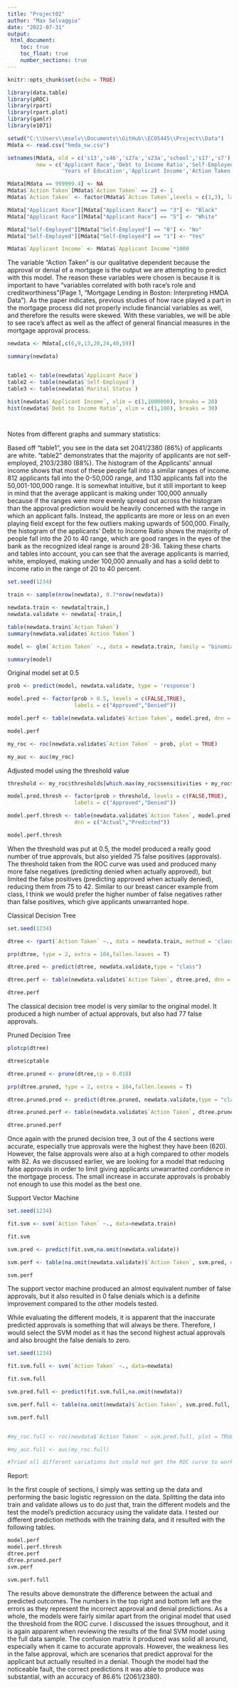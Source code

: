 ```yaml
---
title: "Project02"
author: "Max Selvaggio"
date: "2022-07-31"
output:
 html_document:
    toc: true
    toc_float: true
    number_sections: true
---
```


```r
knitr::opts_chunk$set(echo = TRUE)
```

```r
library(data.table)
library(pROC)
library(rpart)
library(rpart.plot)
library(gamlr)
library(e1071)
```


```r
setwd("C:\\Users\\mselv\\Documents\\GitHub\\ECO5445\\Project\\Data")
Mdata <- read.csv("hmda_sw.csv")

setnames(Mdata, old = c('s13','s46','s27a','s23a','school','s17','s7'), 
         new = c('Applicant Race','Debt to Income Ratio','Self-Employed','Marital Status',
                 'Years of Education','Applicant Income','Action Taken'))

Mdata[Mdata == 999999.4] <- NA
Mdata$`Action Taken`[Mdata$`Action Taken` == 2] <- 1
Mdata$`Action Taken` <- factor(Mdata$`Action Taken`,levels = c(1,3), labels = c("Approved","Denied"))

Mdata["Applicant Race"][Mdata["Applicant Race"] == "3"] <- "Black"
Mdata["Applicant Race"][Mdata["Applicant Race"] == "5"] <- "White"

Mdata["Self-Employed"][Mdata["Self-Employed"] == "0"] <- "No"
Mdata["Self-Employed"][Mdata["Self-Employed"] == "1"] <- "Yes"

Mdata$`Applicant Income` <- Mdata$`Applicant Income`*1000
```

The variable "Action Taken" is our qualitative dependent because the approval or denial of a mortgage is the output we are attempting to predict with this model. The reason these variables were chosen is because it is important to have "variables correlated with both race's role and creditworthiness"(Page 1, "Mortgage Lending in Boston: Interpreting HMDA Data"). As the paper indicates, previous studies of how race played a part in the mortgage process did not properly include financial variables as well, and therefore the results were skewed. With these variables, we will be able to see race's affect as well as the affect of general financial measures in the mortgage approval process.

```r
newdata <- Mdata[,c(6,9,13,20,24,40,59)]

summary(newdata)


table1 <- table(newdata$`Applicant Race`) 
table2 <- table(newdata$`Self-Employed`)
table3 <- table(newdata$`Marital Status`)

hist(newdata$`Applicant Income`, xlim = c(1,1000000), breaks = 20)
hist(newdata$`Debt to Income Ratio`, xlim = c(1,100), breaks = 30)




```

Notes from different graphs and summary statistics:

Based off "table1", you see in the data set 2041/2380 (86%) of applicants are white. "table2" demonstrates that the majority of applicants are not self-employed, 2103/2380 (88%). The histogram of the Applicants' annual income shows that most of these people fall into a similar ranges of income. 812 applicants fall into the 0-50,000 range, and 1130 applicants fall into the 50,001-100,000 range. It is somewhat intuitive, but it still important to keep in mind that the average applicant is making under 100,000 annually because if the ranges were more evenly spread out across the histogram than the approval prediction would be heavily concerned with the range in which an applicant falls. Instead, the applicants are more or less on an even playing field except for the few outliers making upwards of 500,000. Finally, the histogram of the applicants' Debt to Income Ratio shows the majority of people fall into the 20 to 40 range, which are good ranges in the eyes of the bank as the recognized ideal range is around 28-36. Taking these charts and tables into account, you can see that the average applicants is married, white, employed, making under 100,000 annually and has a solid debt to income ratio in the range of 20 to 40 percent.

```r
set.seed(1234)

train <- sample(nrow(newdata), 0.7*nrow(newdata))

newdata.train <- newdata[train,]
newdata.validate <- newdata[-train,]

table(newdata.train$`Action Taken`)
summary(newdata.validate$`Action Taken`)

model <- glm(`Action Taken` ~., data = newdata.train, family = "binomial")

summary(model)

```

Original model set at 0.5

```r
prob <- predict(model, newdata.validate, type = 'response')

model.pred <- factor(prob > 0.5, levels = c(FALSE,TRUE),
                     labels = c("Approved","Denied"))

model.perf <- table(newdata.validate$`Action Taken`, model.pred, dnn = c("Actual","Predicted"))

model.perf

my_roc <- roc(newdata.validate$`Action Taken` ~ prob, plot = TRUE)

my_auc <- auc(my_roc)


```

Adjusted model using the threshold value

```r
threshold <- my_roc$thresholds[which.max(my_roc$sensitivities + my_roc$specificities)]

model.pred.thresh <- factor(prob > threshold, levels = c(FALSE,TRUE),
                     labels = c("Approved","Denied"))

model.perf.thresh <- table(newdata.validate$`Action Taken`, model.pred.thresh, 
                     dnn = c("Actual","Predicted"))

model.perf.thresh


```


When the threshold was put at 0.5, the model produced a really good number of true approvals, but also yielded 75 false positives (approvals). The threshold taken from the ROC curve was used and produced many more false negatives (predicting denied when actually approved), but limited the false positives (predicting approved when actually denied), reducing them from 75 to 42. Similar to our breast cancer example from class, I think we would prefer the higher number of false negatives rather than false positives, which give applicants unwarranted hope.


Classical Decision Tree

```r
set.seed(1234)

dtree <- rpart(`Action Taken` ~., data = newdata.train, method = 'class', parms = list(split = 'information'))

prp(dtree, type = 2, extra = 104,fallen.leaves = T)

dtree.pred <- predict(dtree, newdata.validate,type = "class")

dtree.perf <- table(newdata.validate$`Action Taken`, dtree.pred, dnn = c("Actual","Predicted"))

dtree.perf
```

The classical decision tree model is very similar to the original model. It produced a high number of actual approvals, but also had 77 false approvals. 


Pruned Decision Tree

```r
plotcp(dtree)

dtree$cptable

dtree.pruned <- prune(dtree,cp = 0.018)

prp(dtree.pruned, type = 2, extra = 104,fallen.leaves = T)

dtree.pruned.pred <- predict(dtree.pruned, newdata.validate,type = "class")

dtree.pruned.perf <- table(newdata.validate$`Action Taken`, dtree.pruned.pred, dnn = c("Actual","Predicted"))

dtree.pruned.perf
```

Once again with the pruned decision tree, 3 out of the 4 sections were accurate, especially true approvals were the highest they have been (620). However, the false approvals were also at a high compared to other models with 82. As we discussed earlier, we are looking for a model that reducing false approvals in order to limit giving applicants unwarranted confidence in the mortgage process. The small increase in accurate approvals is probably not enough to use this model as the best one.


Support Vector Machine

```r
set.seed(1234)

fit.svm <- svm(`Action Taken` ~., data=newdata.train)

fit.svm

svm.pred <- predict(fit.svm,na.omit(newdata.validate))

svm.perf <- table(na.omit(newdata.validate)$`Action Taken`, svm.pred, dnn = c("Actual","Predicted"))

svm.perf

```

The support vector machine produced an almost equivalent number of false approvals, but it also resulted in 0 false denials which is a definite improvement compared to the other models tested.


While evaluating the different models, it is apparent that the inaccurate predicted approvals is something that will always be there. Therefore, I would select the SVM model as it has the second highest actual approvals and also brought the false denials to zero.


```r
set.seed(1234)

fit.svm.full <- svm(`Action Taken` ~., data=newdata)

fit.svm.full

svm.pred.full <- predict(fit.svm.full,na.omit(newdata))

svm.perf.full <- table(na.omit(newdata)$`Action Taken`, svm.pred.full, dnn = c("Actual","Predicted"))

svm.perf.full


#my_roc.full <- roc(newdata$`Action Taken` ~ svm.pred.full, plot = TRUE)

#my_auc.full <- auc(my_roc.full)

#Tried all different variations but could not get the ROC curve to work for this model.
```

Report:

In the first couple of sections, I simply was setting up the data and performing the basic logistic regression on the data. Splitting the data into train and validate allows us to do just that, train the different models and the test the model's prediction accuracy using the validate data. I tested our different prediction methods with the training data, and it resulted with the following tables.

```r
model.perf
model.perf.thresh
dtree.perf
dtree.pruned.perf
svm.perf

svm.perf.full
```

The results above demonstrate the difference between the actual and predicted outcomes. The numbers in the top right and bottom left are the errors as they represent the incorrect approval and denial predictions. As a whole, the models were fairly similar apart from the original model that used the threshold from the ROC curve. I discussed the issues throughout, and it is again apparent when reviewing the results of the final SVM model using the full data sample. The confusion matrix it produced was solid all around, especially when it came to accurate approvals. However, the weakness lies in the false approval, which are scenarios that predict approval for the applicant but actually resulted in a denial. Though the model had the noticeable fault, the correct predictions it was able to produce was substantial, with an accuracy of 86.6% (2061/2380).
